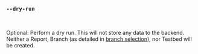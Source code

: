 ### `--dry-run`

<br />

Optional: Perform a dry run. This will not store any data to the backend.
Neither a Report, Branch (as detailed in [branch selection](/docs/explanation/branch-selection/)), nor Testbed will be created.